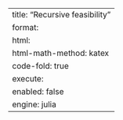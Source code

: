 ---
title: "Recursive feasibility"
format:
    html:
        html-math-method: katex
        code-fold: true
execute:
    enabled: false
engine: julia
---